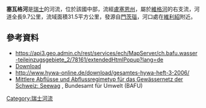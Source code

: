 {{Coord|47.12564|N|8.00196|E|display=title}}

'''塞瓦格河'''是[[瑞士|瑞士]]的河流，位於該國中部，流經[[盧塞恩州|盧塞恩州]]，屬於[[維格河_(阿勒河支流)|維格河]]的右支流，河道全長9.7公里，流域面積31.5平方公里，發源自[[門茨瑙|門茨瑙]]，河口處在[[維利紹|維利紹]]附近。

==參考資料==
* https://api3.geo.admin.ch/rest/services/ech/MapServer/ch.bafu.wasser-teileinzugsgebiete_2/78161/extendedHtmlPopup?lang=de {{Wayback|url=https://api3.geo.admin.ch/rest/services/ech/MapServer/ch.bafu.wasser-teileinzugsgebiete_2/78161/extendedHtmlPopup?lang=de |date=20161106123010 }}
* [http://www.hywa-online.de/download/gesamtes-hywa-heft-3-2006/?wpdmdl=2232 Download] {{Wayback|url=http://www.hywa-online.de/download/gesamtes-hywa-heft-3-2006/?wpdmdl=2232 |date=20201029053545 }}
* http://www.hywa-online.de/download/gesamtes-hywa-heft-3-2006/ {{Wayback|url=http://www.hywa-online.de/download/gesamtes-hywa-heft-3-2006/ |date=20201029075843 }}
* [https://api3.geo.admin.ch/rest/services/ech/MapServer/ch.bafu.mittlere-abfluesse/52196/extendedHtmlPopup?lang=de Mittlere Abflüsse und Abflussregimetyp für das Gewässernetz der Schweiz: Seewag] {{Wayback|url=https://api3.geo.admin.ch/rest/services/ech/MapServer/ch.bafu.mittlere-abfluesse/52196/extendedHtmlPopup?lang=de |date=20210112011358 }}, Bundesamt für Umwelt (BAFU)

{{Switzerland-geo-stub}}
[[Category:瑞士河流|Category:瑞士河流]]